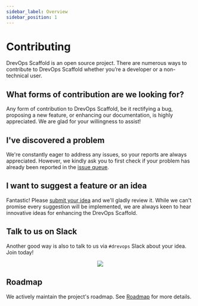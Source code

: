 ```yaml
---
sidebar_label: Overview
sidebar_position: 1
---
```


# Contributing

DrevOps Scaffold is an open source project. There are numerous ways to
contribute to DrevOps Scaffold whether you’re a developer or a non-technical
user.

## What forms of contribution are we looking for?

Any form of contribution to DrevOps Scaffold, be it rectifying a bug, proposing
a new feature, or enhancing our documentation, is highly appreciated. We are
glad for your willingness to assist!

## I've discovered a problem

We're constantly eager to address any issues, so your reports are always
appreciated. However, we kindly ask you to first check if your problem has
already been reported in the [issue queue](https://github.com/drevops/scaffold/issues).

## I want to suggest a feature or an idea

Fantastic! Please [submit your idea](https://github.com/drevops/scaffold/issues)
and we'll gladly review it. While we can't promise every suggestion will be
implemented, we are always keen to hear innovative ideas for enhancing
the DrevOps Scaffold.

## Talk to us on Slack

Another good way is also to talk to us via `#drevops` Slack about your idea.
Join today!
<div align="center">
  <a href="https://drupal.slack.com/archives/CRE86HQTW"><img src="https://img.shields.io/badge/drupal.slack.com-%23DrevOps-blue.svg?logo=slack&style=for-the-badge"/></a>
</div>

## Roadmap

We actively maintain the project's roadmap. See [Roadmap](roadmap.mdx) for more details.
